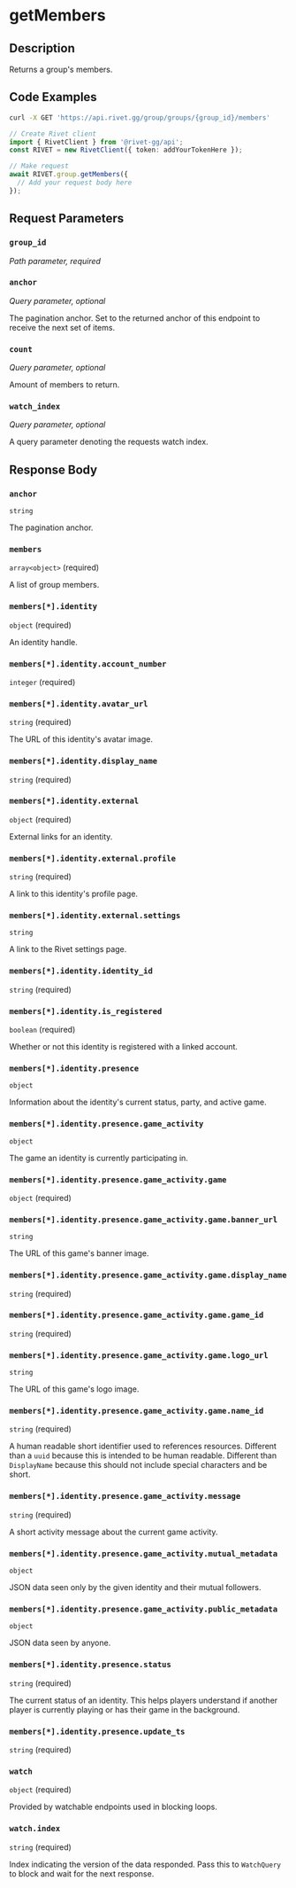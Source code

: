 

# getMembers

## Description

Returns a group's members.


## Code Examples

<CodeGroup title='Request' tag='GET' label='https://api.rivet.gg/group/groups/{group_id}/members'>

```bash {{ "title": "cURL" }}
curl -X GET 'https://api.rivet.gg/group/groups/{group_id}/members'
```

```ts
// Create Rivet client
import { RivetClient } from '@rivet-gg/api';
const RIVET = new RivetClient({ token: addYourTokenHere });

// Make request
await RIVET.group.getMembers({
  // Add your request body here
});
```

</CodeGroup>


## Request Parameters


### `group_id`

_Path parameter, required_





### `anchor`

_Query parameter, optional_


The pagination anchor. Set to the returned anchor of this endpoint to receive the next set of items.


### `count`

_Query parameter, optional_


Amount of members to return.


### `watch_index`

_Query parameter, optional_


A query parameter denoting the requests watch index.


## Response Body

### `anchor`

`string`

The pagination anchor.

### `members`

`array<object>` (required)

A list of group members.

### `members[*].identity`

`object` (required)

An identity handle.

### `members[*].identity.account_number`

`integer` (required)

### `members[*].identity.avatar_url`

`string` (required)

The URL of this identity's avatar image.

### `members[*].identity.display_name`

`string` (required)

### `members[*].identity.external`

`object` (required)

External links for an identity.

### `members[*].identity.external.profile`

`string` (required)

A link to this identity's profile page.

### `members[*].identity.external.settings`

`string`

A link to the Rivet settings page.

### `members[*].identity.identity_id`

`string` (required)

### `members[*].identity.is_registered`

`boolean` (required)

Whether or not this identity is registered with a linked account.

### `members[*].identity.presence`

`object`

Information about the identity's current status, party, and active game.

### `members[*].identity.presence.game_activity`

`object`

The game an identity is currently participating in.

### `members[*].identity.presence.game_activity.game`

`object` (required)

### `members[*].identity.presence.game_activity.game.banner_url`

`string`

The URL of this game's banner image.

### `members[*].identity.presence.game_activity.game.display_name`

`string` (required)

### `members[*].identity.presence.game_activity.game.game_id`

`string` (required)

### `members[*].identity.presence.game_activity.game.logo_url`

`string`

The URL of this game's logo image.

### `members[*].identity.presence.game_activity.game.name_id`

`string` (required)

A human readable short identifier used to references resources. Different than a `uuid` because this is intended to be human readable. Different than `DisplayName` because this should not include special characters and be short.

### `members[*].identity.presence.game_activity.message`

`string` (required)

A short activity message about the current game activity.

### `members[*].identity.presence.game_activity.mutual_metadata`

`object`

JSON data seen only by the given identity and their mutual followers.

### `members[*].identity.presence.game_activity.public_metadata`

`object`

JSON data seen by anyone.

### `members[*].identity.presence.status`

`string` (required)

The current status of an identity. This helps players understand if another player is currently playing or has their game in the background.

### `members[*].identity.presence.update_ts`

`string` (required)

### `watch`

`object` (required)

Provided by watchable endpoints used in blocking loops.

### `watch.index`

`string` (required)

Index indicating the version of the data responded.
Pass this to `WatchQuery` to block and wait for the next response.



